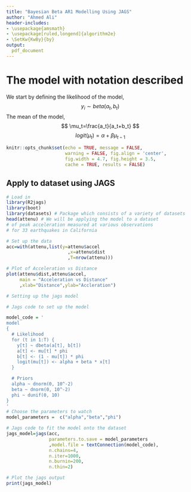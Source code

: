 ```yaml
---
title: "Bayesian Beta AR1 Modelling Using JAGS"
author: "Ahmed Ali"
header-includes:
- \usepackage{amsmath}
- \usepackage[ruled,longend]{algorithm2e}
- \SetKw{KwBy}{by}
output:
  pdf_document
---
```

# The model with notation described
We start by defining the likelihood of the model,
$$ y_i\sim beta(a_t,b_t) $$
The mean of the model,
$$ \mu_t=\frac{a_t}{a_t+b_t} $$
$$ logit(\mu_t)=\alpha + \beta \mu_{t-1} $$
```r
knitr::opts_chunk$set(echo = TRUE, message = FALSE, 
                      warning = FALSE, fig.align = 'center',
                      fig.width = 4.7, fig.height = 3.5, 
                      cache = TRUE, results = FALSE)
```

## Apply to dataset using JAGS

```r
# Load in
library(R2jags)
library(boot)
library(datasets) # Package which consists of a variety of datasets
head(attenu) # We will be applying the model to a dataset 
# of peak acceleration measured at various observations 
# for 33 earthquakes in California
```

```r
# Set up the data
acc=with(attenu,list(y=attenu$accel
                       ,x=attenu$dist
                       ,T=nrow(attenu)))
```

```r
# Plot of Acceleration vs Distance
plot(attenu$dist,attenu$accel,
     main = "Acceleration vs Distance"
     ,xlab="Distance",ylab="Accleration")

```

```r
# Setting up the jags model

# Jags code to set up the model

model_code = '
model
{
  # Likelihood
  for (t in 1:T) {
    y[t] ~ dbeta(a[t], b[t])
    a[t] <- mu[t] * phi
    b[t] <- (1 - mu[t]) * phi
    logit(mu[t]) <- alpha + beta * x[t]
  }

  # Priors
  alpha ~ dnorm(0, 10^-2)
  beta ~ dnorm(0, 10^-2)
  phi ~ dunif(0, 10)
}
'
# Choose the parameters to watch
model_parameters =  c("alpha","beta","phi")

# Jags code to fit the model onto the dataset
jags_model=jags(acc,
                parameters.to.save = model_parameters
                ,model.file = textConnection(model_code),
                n.chains=4,
                n.iter=1000,
                n.burnin=200,
                n.thin=2)
```

```r
# Plot the jags output
print(jags_model)
```

